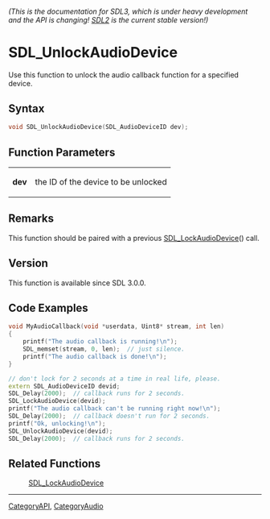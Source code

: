 ====== (This is the documentation for SDL3, which is under heavy development and the API is changing! [https://wiki.libsdl.org/ SDL2] is the current stable version!) ======
= SDL_UnlockAudioDevice =

Use this function to unlock the audio callback function for a specified device.

== Syntax ==

<syntaxhighlight lang='c'>
void SDL_UnlockAudioDevice(SDL_AudioDeviceID dev);
</syntaxhighlight>

== Function Parameters ==

{|
|'''dev'''
|the ID of the device to be unlocked
|}

== Remarks ==

This function should be paired with a previous [[SDL_LockAudioDevice]]()
call.

== Version ==

This function is available since SDL 3.0.0.

== Code Examples ==

<syntaxhighlight lang='c++'>
void MyAudioCallback(void *userdata, Uint8* stream, int len)
{
    printf("The audio callback is running!\n");
    SDL_memset(stream, 0, len);  // just silence.
    printf("The audio callback is done!\n");
}

// don't lock for 2 seconds at a time in real life, please.
extern SDL_AudioDeviceID devid;
SDL_Delay(2000);  // callback runs for 2 seconds.
SDL_LockAudioDevice(devid);
printf("The audio callback can't be running right now!\n");
SDL_Delay(2000);  // callback doesn't run for 2 seconds.
printf("Ok, unlocking!\n");
SDL_UnlockAudioDevice(devid);
SDL_Delay(2000);  // callback runs for 2 seconds.
</syntaxhighlight>

== Related Functions ==

:[[SDL_LockAudioDevice]]

----
[[CategoryAPI]], [[CategoryAudio]]


